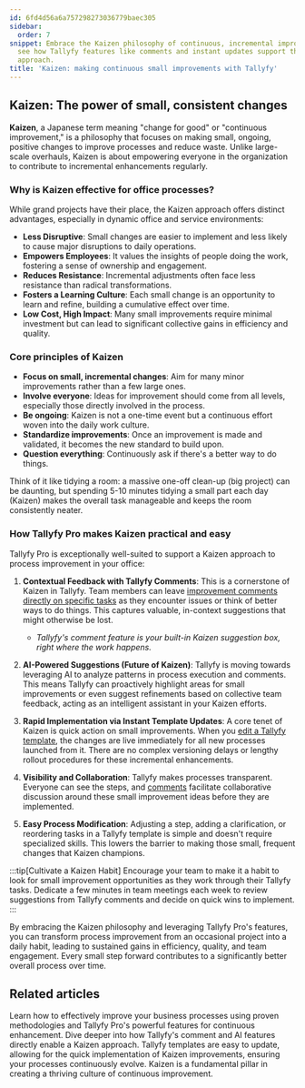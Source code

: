 ```yaml
---
id: 6fd4d56a6a757298273036779baec305
sidebar:
  order: 7
snippet: Embrace the Kaizen philosophy of continuous, incremental improvement and
  see how Tallyfy features like comments and instant updates support this powerful
  approach.
title: 'Kaizen: making continuous small improvements with Tallyfy'
---
```


## Kaizen: The power of small, consistent changes

**Kaizen**, a Japanese term meaning "change for good" or "continuous improvement," is a philosophy that focuses on making small, ongoing, positive changes to improve processes and reduce waste. Unlike large-scale overhauls, Kaizen is about empowering everyone in the organization to contribute to incremental enhancements regularly.

### Why is Kaizen effective for office processes?

While grand projects have their place, the Kaizen approach offers distinct advantages, especially in dynamic office and service environments:

-   **Less Disruptive**: Small changes are easier to implement and less likely to cause major disruptions to daily operations.
-   **Empowers Employees**: It values the insights of people doing the work, fostering a sense of ownership and engagement.
-   **Reduces Resistance**: Incremental adjustments often face less resistance than radical transformations.
-   **Fosters a Learning Culture**: Each small change is an opportunity to learn and refine, building a cumulative effect over time.
-   **Low Cost, High Impact**: Many small improvements require minimal investment but can lead to significant collective gains in efficiency and quality.

### Core principles of Kaizen

-   **Focus on small, incremental changes**: Aim for many minor improvements rather than a few large ones.
-   **Involve everyone**: Ideas for improvement should come from all levels, especially those directly involved in the process.
-   **Be ongoing**: Kaizen is not a one-time event but a continuous effort woven into the daily work culture.
-   **Standardize improvements**: Once an improvement is made and validated, it becomes the new standard to build upon.
-   **Question everything**: Continuously ask if there's a better way to do things.

Think of it like tidying a room: a massive one-off clean-up (big project) can be daunting, but spending 5-10 minutes tidying a small part each day (Kaizen) makes the overall task manageable and keeps the room consistently neater.

### How Tallyfy Pro makes Kaizen practical and easy

Tallyfy Pro is exceptionally well-suited to support a Kaizen approach to process improvement in your office:

1.  **Contextual Feedback with Tallyfy Comments**: This is a cornerstone of Kaizen in Tallyfy. Team members can leave [improvement comments directly on specific tasks](/products/pro/tracking-and-tasks/tasks/how-to-report-and-resolve-issues-in-tallyfy/) as they encounter issues or think of better ways to do things. This captures valuable, in-context suggestions that might otherwise be lost.
    *   *Tallyfy's comment feature is your built-in Kaizen suggestion box, right where the work happens.*

2.  **AI-Powered Suggestions (Future of Kaizen)**: Tallyfy is moving towards leveraging AI to analyze patterns in process execution and comments. This means Tallyfy can proactively highlight areas for small improvements or even suggest refinements based on collective team feedback, acting as an intelligent assistant in your Kaizen efforts.

3.  **Rapid Implementation via Instant Template Updates**: A core tenet of Kaizen is quick action on small improvements. When you [edit a Tallyfy template](/products/pro/documenting/templates/edit-templates/), the changes are live immediately for all new processes launched from it. There are no complex versioning delays or lengthy rollout procedures for these incremental enhancements.

4.  **Visibility and Collaboration**: Tallyfy makes processes transparent. Everyone can see the steps, and [comments](/products/pro/tracking-and-tasks/tasks/how-to-report-and-resolve-issues-in-tallyfy/) facilitate collaborative discussion around these small improvement ideas before they are implemented.

5.  **Easy Process Modification**: Adjusting a step, adding a clarification, or reordering tasks in a Tallyfy template is simple and doesn't require specialized skills. This lowers the barrier to making those small, frequent changes that Kaizen champions.

:::tip[Cultivate a Kaizen Habit]
Encourage your team to make it a habit to look for small improvement opportunities as they work through their Tallyfy tasks. Dedicate a few minutes in team meetings each week to review suggestions from Tallyfy comments and decide on quick wins to implement.
:::

By embracing the Kaizen philosophy and leveraging Tallyfy Pro's features, you can transform process improvement from an occasional project into a daily habit, leading to sustained gains in efficiency, quality, and team engagement. Every small step forward contributes to a significantly better overall process over time.


## Related articles

<CardGrid>
  <LinkTitleCard header="<b>Process improvement with Tallyfy: a comprehensive guide</b>" href="../" >Learn how to effectively improve your business processes using proven methodologies and Tallyfy Pro's powerful features for continuous enhancement.</LinkTitleCard>
  <LinkTitleCard header="<b>How Tallyfy comments and AI supercharge process improvement</b>" href="../how-tallyfy-comments-and-ai-supercharge-process-improvement/" >Dive deeper into how Tallyfy's comment and AI features directly enable a Kaizen approach.</LinkTitleCard>
  <LinkTitleCard header="<b>Documenting > Templates > What is a template?</b>" href="../../../documenting/templates/what-is-a-template/" >Tallyfy templates are easy to update, allowing for the quick implementation of Kaizen improvements, ensuring your processes continuously evolve.</LinkTitleCard>
  <LinkTitleCard header="<b>Building a culture of continuous improvement with Tallyfy</b>" href="../building-a-culture-of-continuous-improvement/" >Kaizen is a fundamental pillar in creating a thriving culture of continuous improvement.</LinkTitleCard>
</CardGrid>